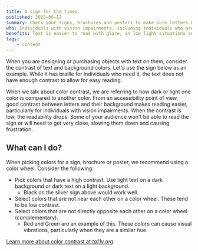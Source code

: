 ```yaml
---
title: A sign for the times.
published: 2023-06-12
summary: Check your signs, brochures and posters to make sure letters have enough color contrast with the background to be readable.
who: Individuals with vision impairments, including individuals who are color blind and experiencing age-related vision loss.
benefits: Text is easier to read with glare, in low light situations and from far away.
tags:
    - content
---
```



When you are designing or purchasing objects with text on them, consider the contrast of text and background colors. Let's use the sign below as an example. While it has braille for individuals who need it, the text does not have enough contrast to allow for easy reading.

<ImageFigure src={signImage} class="my-3 w-100" imageClass="d-block mx-auto" alt="A silver sign with silver letters."/>

When we talk about color contrast, we are referring to how dark or light one color is compared to another color. From an accessibility point of view, good contrast between letters and their background makes reading easier, particularly for individuals with vision impairments. When the contrast is low, the readability drops. Some of your audience won't be able to read the sign or will need to get very close, slowing them down and causing frustration.

## What can I do?

When picking colors for a sign, brochure or poster, we recommend using a color wheel. Consider the following:
- Pick colors that have a high contrast. Use light text on a dark background or dark text on a light background. 
    - Black on the silver sign above would work well.  
- Select colors that are not near each other on a color wheel. These tend to be low contrast.
- Select colors that are not directly opposite each other on a color wheel (complementary). 
    - Red and Green are an example of this. These colors can cause visual vibrations, particularly when they are a similar hue.

[Learn more about color contrast at *ta11y.org*](https://www.ta11y.org/learning/topic?key=contrast.a_intro).
